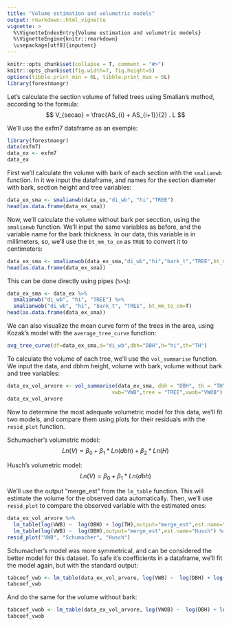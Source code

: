 ```yaml
---
title: "Volume estimation and volumetric models"
output: rmarkdown::html_vignette
vignette: >
  %\VignetteIndexEntry{Volume estimation and volumetric models}
  %\VignetteEngine{knitr::rmarkdown}
  \usepackage[utf8]{inputenc}
---
```

  
```r
knitr::opts_chunk$set(collapse = T, comment = "#>")
knitr::opts_chunk$set(fig.width=7, fig.height=5)
options(tibble.print_min = 6L, tibble.print_max = 6L)
library(forestmangr)
```

Let's calculate the section volume of felled trees using Smalian's method, according to the formula:
$$ V_{secao} = \frac{AS_{i} + AS_{i+1}}{2} . L $$

We'll use the exfm7 dataframe as an exemple:
```r
library(forestmangr)
data(exfm7)
data_ex <- exfm7
data_ex
```

First we'll calculate the volume with bark of each section with the `smalianwb` function. In it we input the dataframe, and names for the section diameter with bark, section height and tree variables:
```r
data_ex_sma <- smalianwb(data_ex,"di_wb", "hi","TREE")
head(as.data.frame(data_ex_sma))
```

Now, we'll calculate the volume without bark per secction, using the `smalianwb` function. We'll input the same variables as before, and the variable name for the bark thickness. In our data, this variable is in millimeters, so, we'll use the `bt_mm_to_cm` as `TRUE` to convert it to centimeters:
```r
data_ex_sma <- smalianwob(data_ex_sma,"di_wb","hi","bark_t","TREE",bt_mm_to_cm=T)
head(as.data.frame(data_ex_sma))
```

This can be done directly using pipes (`%>%`):
```r
data_ex_sma <- data_ex %>% 
  smalianwb("di_wb", "hi", "TREE") %>% 
  smalianwob("di_wb", "hi", "bark_t", "TREE", bt_mm_to_cm=T)
head(as.data.frame(data_ex_sma))
```

We can also visualize the mean curve form of the trees in the area, using Kozak's model with the `average_tree_curve` function:
```r
avg_tree_curve(df=data_ex_sma,d="di_wb",dbh="DBH",h="hi",th="TH")
```

To calculate the volume of each tree, we'll use the `vol_summarise` function. We input the data, and dbhm height, volume with bark, volume without bark and tree variables:
```r
data_ex_vol_arvore <- vol_summarise(data_ex_sma, dbh = "DBH", th = "TH", 
                                  vwb="VWB",tree = "TREE",vwob="VWOB")
data_ex_vol_arvore
```

Now to determine the most adequate volumetric model for this data, we'll fit two models, and compare them using plots for their residuals with the `resid_plot` function.

Schumacher's volumetric model:
$$ Ln(V) = \beta_0 + \beta_1*Ln(dbh) + \beta_2*Ln(H) $$ 

Husch's volumetric model:
$$ Ln(V) = \beta_0 + \beta_1*Ln(dbh) $$ 


We'll use the output "merge_est" from the `lm_table` function. This will estimate the volume for the observed data automatically. Then, we'll use `resid_plot` to compare the observed variable with the estimated ones:
```r
data_ex_vol_arvore %>% 
  lm_table(log(VWB) ~  log(DBH) + log(TH),output="merge_est",est.name="Schumacher") %>%
  lm_table(log(VWB) ~  log(DBH),output="merge_est",est.name="Husch") %>%
resid_plot("VWB", "Schumacher", "Husch")
```

Schumacher's model was more symmetrical, and can be considered the better model for this dataset. To safe it's coefficients in a dataframe, we'll fit the model again, but with the standard output:
```r
tabcoef_vwb <- lm_table(data_ex_vol_arvore, log(VWB) ~  log(DBH) + log(TH) )
tabcoef_vwb
```

And do the same for the volume without bark:
```r
tabcoef_vwob <- lm_table(data_ex_vol_arvore, log(VWOB) ~  log(DBH) + log(TH) )
tabcoef_vwob
```

